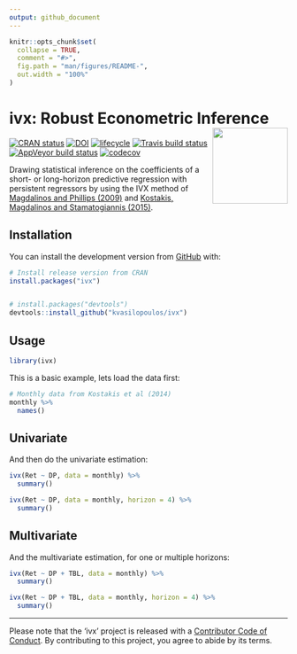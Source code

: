 ```yaml
---
output: github_document
---
```


```r
knitr::opts_chunk$set(
  collapse = TRUE,
  comment = "#>",
  fig.path = "man/figures/README-",
  out.width = "100%"
)
```
# ivx: Robust Econometric Inference <img src='man/figures/logo.png' align="right" height="136.5" />

[![CRAN status](https://www.r-pkg.org/badges/version/ivx)](https://cran.r-project.org/package=ivx)
[![DOI](https://zenodo.org/badge/137785074.svg)](https://zenodo.org/badge/latestdoi/137785074)
[![lifecycle](https://img.shields.io/badge/lifecycle-experimental-orange.svg)](https://www.tidyverse.org/lifecycle/#experimental)
[![Travis build status](https://travis-ci.org/kvasilopoulos/ivx.svg?branch=master)](https://travis-ci.org/kvasilopoulos/ivx)
[![AppVeyor build status](https://ci.appveyor.com/api/projects/status/github/kvasilopoulos/ivx?branch=master&svg=true)](https://ci.appveyor.com/project/kvasilopoulos/ivx)
[![codecov](https://codecov.io/gh/kvasilopoulos/ivx/branch/master/graph/badge.svg)](https://codecov.io/gh/kvasilopoulos/ivx)


Drawing statistical inference on the coefficients of a short- or long-horizon 
predictive regression with persistent regressors by using the IVX method of 
[Magdalinos and Phillips (2009)](https://doi.org/10.1017/S0266466608090154) and
[Kostakis, Magdalinos and Stamatogiannis (2015)](https://doi.org/10.1093/rfs/hhu139).

## Installation

You can install the development version from [GitHub](https://github.com/) with:

``` r
# Install release version from CRAN
install.packages("ivx")


# install.packages("devtools")
devtools::install_github("kvasilopoulos/ivx")
```
## Usage


```r
library(ivx)
```

This is a basic example, lets load the data first:

```r
# Monthly data from Kostakis et al (2014)
monthly %>%
  names()

```

## Univariate

And then do the univariate estimation:

```r
ivx(Ret ~ DP, data = monthly) %>% 
  summary()

ivx(Ret ~ DP, data = monthly, horizon = 4) %>% 
  summary()

```

## Multivariate

And the multivariate estimation, for one or multiple horizons:

```r
ivx(Ret ~ DP + TBL, data = monthly) %>% 
  summary()

ivx(Ret ~ DP + TBL, data = monthly, horizon = 4) %>% 
  summary()

```

---

Please note that the 'ivx' project is released with a [Contributor Code of Conduct](.github/CODE_OF_CONDUCT.md). By contributing to this project, you agree to abide by its terms.
